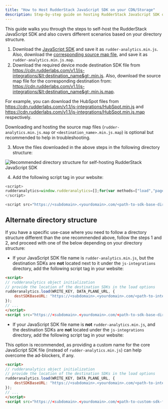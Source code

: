 ```yaml
---
title: "How to Host RudderStack JavaScript SDK on your CDN/Storage"
description: Step-by-step guide on hosting RudderStack JavaScript SDK on your own CDN or storage.
---
```


This guide walks you through the steps to self-host the RudderStack JavaScript SDK and also covers different scenarios based on your directory structure.

1. Download the [JavaScript SDK](https://cdn.rudderlabs.com/v1.1/rudder-analytics.min.js) and save it as `rudder-analytics.min.js`. Also, download the [corresponding source map file](https://cdn.rudderlabs.com/v1.1/rudder-analytics.min.js.map), and save it as `rudder-analytics.min.js.map`.
2. Download the required device mode destination SDK file from https://cdn.rudderlabs.com/v1.1/js-integrations/&lt;destination_name&gt;.min.js. Also, download the source map file for the corresponding destination from: https://cdn.rudderlabs.com/v1.1/js-integrations/&lt;destination_name&gt;.min.js.map.

For example, you can download the HubSpot files from  https://cdn.rudderlabs.com/v1.1/js-integrations/HubSpot.min.js and  https://cdn.rudderlabs.com/v1.1/js-integrations/HubSpot.min.js.map respectively.

<div class="infoBlock">
Downloading and hosting the source map files (<code class="inline-code">rudder-analytics.min.js.map</code> or <code class="inline-code">&lt;destination_name&gt;.min.js.map</code>) is optional but recommended to help in troubleshooting.
</div>

3. Move the files downloaded in the above steps in the following directory structure: 

<img src="../../assets/js-sdk-recommended-folder-structure.png" alt="Recommended directory structure for self-hosting RudderStack JavaScript SDK" />

4. Add the following script tag in your website:

```javascript
<script>
rudderanalytics=window.rudderanalytics=[];for(var methods=["load","page","track","identify","alias","group","ready","reset","getAnonymousId","setAnonymousId","getUserId","getUserTraits","getGroupId","getGroupTraits"],i=0;i<methods.length;i++){var method=methods[i];rudderanalytics[method]=function(a){return function(){rudderanalytics.push([a].concat(Array.prototype.slice.call(arguments)))}}(method)}rudderanalytics.load(WRITE_KEY,DATA_PLANE_URL),rudderanalytics.page();
</script>

<script src="https://<subdomain>.<yourdomain>.com/<path-to-sdk-base-directory>/rudder-analytics.min.js"></script>
```

## Alternate directory structure

If you have a specific use-case where you need to follow a directory structure different than the one recommended above, follow the steps 1 and 2, and proceed with one of the below depending on your directory structure:

- If your JavaScript SDK file name is `rudder-analytics.min.js`, but the destination SDKs are **not** located next to it under the `js-integrations` directory, add the following script tag in your website:

 ```html
 <script>
 // rudderanalytics object initialization
 // provide the location of the destination SDKs in the load options
 rudderanalytics.load(WRITE_KEY, DATA_PLANE_URL, {
     destSDKBaseURL: "https://<subdomain>.<yourdomain>.com/<path-to-integration-sdks-directory>"
 });
 // ...
 </script>
 <script src="https://<subdomain>.<yourdomain>.com/<path-to-sdk-base-directory>/rudder-analytics.min.js"></script>
 ```

- If your JavaScript SDK file name is **not** `rudder-analytics.min.js`, and the destination SDKs are **not** located under the `js-integrations` directory, add the following script tag in your website:

<div class="infoBlock"> 
This option is recommended, as providing a custom name for the core JavaScript SDK file (instead of <code class="inline-code">rudder-analytics.min.js</code>) can help overcome the ad-blockers, if any.
</div>

 ```html
 <script>
 // rudderanalytics object initialization
 // provide the location of the destination SDKs in the load options
 rudderanalytics.load(WRITE_KEY, DATA_PLANE_URL, {
     destSDKBaseURL: "https://<subdomain>.<yourdomain>.com/<path-to-integration-sdks-directory>"
 });
 // ...
 </script>
 <script src="https://<subdomain>.<yourdomain>.com/<path-to-custom-sdk-file>/<custom-sdk-file-name.js>"></script>
 ```

